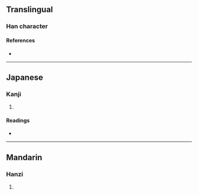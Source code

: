 {{character info/new}}
==Translingual==

===Han character===
{{Han char|rn=98|rad=瓦|as=04|sn=9|four=|canj=CSHN|ids=⿱分瓦}}

====References====
* {{Han ref|kx=0748.100|dkj=21452|dj=1156.170|hdz=21422.160|uh=74EB|ud=29931}}

----

==Japanese==

===Kanji===
{{ja-kanji|grade=|rs=瓦04}}

# {{defn|lang=ja|sort=瓦04}}

====Readings====
* {{ja-readings|on=[[ほん]] (hon), [[ぼん]] (bon)|kun=[[ほとぎ]] (hotogi), [[あふれる]] (afureru)|nanori=}}

----

==Mandarin==

===Hanzi===
{{cmn-hanzi|pin=[[pén]] ([[pen2]])|wg=p'en<sup>2</sup>}}

# {{defn|lang=cmn|sort=瓦04}}